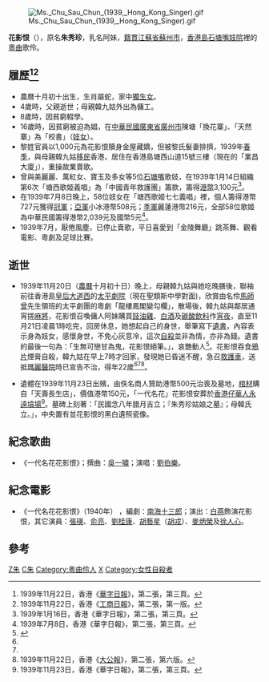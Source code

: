 {{Hatnote|關於其他同名人士，請參見[[朱秀珍|朱秀珍 (消歧義)]]}}
[[File:Ms._Chu_Sau_Chun_(1939,_Hong_Kong_Singer).gif|thumb]]

'''花影恨'''（{{bd|1917年|11月24日|1939年|11月21日}}），原名'''朱秀珍'''，乳名阿妹，[[籍貫|籍貫]][[江蘇省|江蘇省]][[蘇州市|蘇州市]]，[[香港島|香港島]][[石塘嘴|石塘嘴]][[妓院|妓院]]裡的[[粵曲|粵曲]]歌伶。

== 履歷<ref name="ReferenceA">1939年11月22日，香港《[[華字日報|華字日報]]》，第二張，第三頁。</ref><ref name="ReferenceB">1939年11月22日，香港《[[工商日報|工商日報]]》，第二張，第一版。</ref> ==

* 農曆十月初十出生，生肖屬蛇，家中[[獨生女|獨生女]]。
* 4歲時，父親逝世；母親韓九姑外出為傭工。
* 8歲時，因貧窮輟學。
* 16歲時，因貧窮被迫為娼，在[[中華民國|中華民國]][[廣東省|廣東省]][[廣州市|廣州市]]陳塘「換花寨」、「天然寨」為「校書」（[[妓女|妓女]]）。
* 黎姓官員以1,000元為花影恨贖身金屋藏嬌，但被黎氏髮妻排擠，1939年[[春季|春季]]，與母親韓九姑[[移民|移民]]香港，居住在香港島塘西山道15號三樓（現在的「業昌大廈」），重操故業賣歌。
* 曾與美麗麗、萬紅女、寶玉及多女等5位[[石塘嘴|石塘嘴]]歌妓，在1939年1月14日組織第6次「塘西歌姬義唱」為「中國青年救護團」籌款，籌得[[港幣|港幣]]3,100元<ref>1939年1月16日，香港《華字日報》，第二張，第三頁。</ref>。
* 在1939年7月8日晚上，58位妓女在「塘西歌姬七七義唱」裡，個人籌得港幣727元獲得[[冠軍|冠軍]]；[[亞軍|亞軍]]小冰港幣508元；[[季軍|季軍]]麗蓮港幣216元，全部58位歌姬為中華民國籌得港幣2,039元及國幣5元<ref>1939年7月8日，香港《華字日報》，第二張，第三頁。</ref>。
* 1939年7月，厭倦風塵，已停止賣歌，平日喜愛到「金陵舞廳」跳茶舞、觀看電影、粵劇及足球比賽。

== 逝世 ==
* 1939年11月20日（[[農曆|農曆]]十月初十日）晚上，母親韓九姑與她吃晚膳後，聯袖前往香港島[[皇后大道西|皇后大道西]]的[[太平劇院|太平劇院]]（現在聖類斯中學對面)，欣賞由名伶[[馬師曾|馬師曾]]先生領班的太平劇團的粵劇「龍樓鳳閣變勾欄」，散場後，韓九姑與鄰居通宵搓[[麻將|麻將]]，花影恨召喚傭人阿妹購買[[豉油雞|豉油雞]]、[[白酒|白酒]]及[[碳酸飲料|碳酸飲料]]作[[宵夜|宵夜]]，直至11月21日凌晨1時吃完，回房休息，她想起自己的身世，舉筆寫下[[遺書|遺書]]，內容表示身為妓女，感懷身世，不免心灰意冷，這次[[自殺|自殺]]並非為情，亦非為錢。遺書的最後一句為：「生無可戀甘為鬼，花影恨絕筆。」，哀艷動人<ref>{{Cite book | author = 吳昊 | title = 塘西風月史 | location = 香港 | publisher = 次文化堂 | date = 2010 | pages = 第99-101頁 |ISBN =9789629922498 | accessdate = 2011-04-17 | url =  | language= | quote = }}</ref>。花影恨吞食[[鴉片|鴉片]]煙膏自殺，韓九姑在早上7時才回家，發現她已昏迷不醒，急召[[救護車|救護車]]，送抵[[瑪麗醫院|瑪麗醫院]]時已宣告不治，得年22歲<ref name="ReferenceA"/><ref name="ReferenceB"/><ref>1939年11月22日，香港《[[大公報|大公報]]》，第二張，第六版。</ref>。

* 遺體在1939年11月23日出殯，由佚名商人贊助港幣500元治喪及墓地，[[棺材|棺材]]購自「天壽長生店」，價值港幣150元，「一代名花」花影恨安葬於[[香港仔華人永遠墳場|香港仔華人永遠墳場]]<ref>1939年11月23日，香港《華字日報》，第二張，第三頁。</ref>。墓碑上刻著：「民國念八年腊月吉立；『朱秀珍姑娘之墓』；母韓氏立。」，中央置有並花影恨的黑白遺照瓷像。

== 紀念歌曲 ==
* 《一代名花花影恨》；撰曲：[[吳一嘯|吳一嘯]]；演唱：[[劉伯樂|劉伯樂]]。

== 紀念電影 ==
* 《一代名花花影恨》（1940年） ，編劇：[[南海十三郎|南海十三郎]]；演出：[[白燕|白燕]]飾演花影恨，其它演員：[[張瑛|張瑛]]、[[俞亮|俞亮]]、[[劉桂康|劉桂康]]、[[胡藝星|胡藝星]]（[[胡戎|胡戎]]）、[[麥炳榮|麥炳榮]]及[[徐人心|徐人心]]。

== 參考 ==
{{Reflist}}

[[Category:苏州人|Z朱]]
[[Category:自殺藝人|C朱]]
[[Category:粵曲伶人|Category:粵曲伶人]]
[[Category:朱姓|X]]
[[Category:女性自殺者|Category:女性自殺者]]